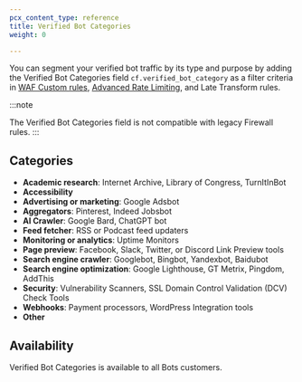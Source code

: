 ```yaml
---
pcx_content_type: reference
title: Verified Bot Categories
weight: 0

---
```


You can segment your verified bot traffic by its type and purpose by adding the Verified Bot Categories field `cf.verified_bot_category` as a filter criteria in [WAF Custom rules](/waf/custom-rules/), [Advanced Rate Limiting](/waf/rate-limiting-rules/), and Late Transform rules.

:::note

The Verified Bot Categories field is not compatible with legacy Firewall rules. 
:::

## Categories

* **Academic research**: Internet Archive, Library of Congress, TurnItInBot
* **Accessibility**
* **Advertising or marketing**: Google Adsbot
* **Aggregators**: Pinterest, Indeed Jobsbot
* **AI Crawler**: Google Bard, ChatGPT bot
* **Feed fetcher**: RSS or Podcast feed updaters
* **Monitoring or analytics**: Uptime Monitors
* **Page preview**: Facebook, Slack, Twitter, or Discord Link Preview tools
* **Search engine crawler**: Googlebot, Bingbot, Yandexbot, Baidubot
* **Search engine optimization**: Google Lighthouse, GT Metrix, Pingdom, AddThis
* **Security**: Vulnerability Scanners, SSL Domain Control Validation (DCV) Check Tools
* **Webhooks**: Payment processors, WordPress Integration tools
* **Other**

## Availability

Verified Bot Categories is available to all Bots customers.
